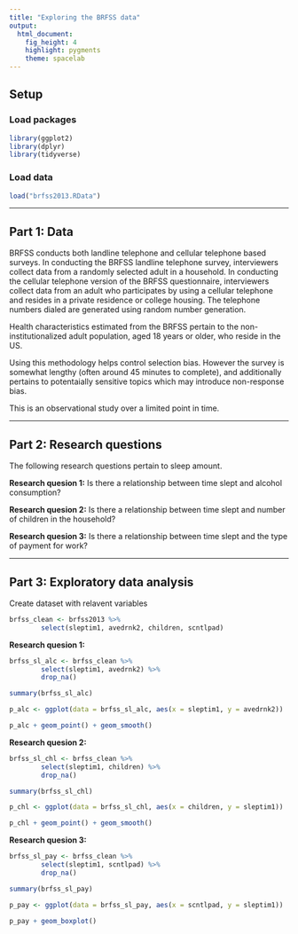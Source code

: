 ```yaml
---
title: "Exploring the BRFSS data"
output: 
  html_document: 
    fig_height: 4
    highlight: pygments
    theme: spacelab
---
```


## Setup

### Load packages

```r
library(ggplot2)
library(dplyr)
library(tidyverse)
```

### Load data

```r
load("brfss2013.RData")
```



* * *

## Part 1: Data

BRFSS conducts both landline telephone and cellular telephone based surveys. In conducting the BRFSS landline telephone survey, interviewers collect data from a randomly selected adult in a household. In conducting the cellular telephone version of the BRFSS questionnaire, interviewers collect data from an adult who participates by using a cellular telephone and resides in a private residence or college housing. The telephone numbers dialed are generated using random number generation.

Health characteristics estimated from the BRFSS pertain to the non-institutionalized adult population, aged 18 years or older, who reside in the US.

Using this methodology helps control selection bias. However the survey is somewhat lengthy (often around 45 minutes to complete), and additionally pertains to potentaially sensitive topics which may introduce non-response bias.

This is an observational study over a limited point in time.

* * *

## Part 2: Research questions
The following research questions pertain to sleep amount.

**Research quesion 1:**
Is there a relationship between time slept and alcohol consumption?

**Research quesion 2:**
Is there a relationship between time slept and number of children in the household?

**Research quesion 3:**
Is there a relationship between time slept and the type of payment for work?

* * *

## Part 3: Exploratory data analysis

Create dataset with relavent variables
```r
brfss_clean <- brfss2013 %>%
        select(sleptim1, avedrnk2, children, scntlpad)
```
**Research quesion 1:**

```r
brfss_sl_alc <- brfss_clean %>%
        select(sleptim1, avedrnk2) %>%
        drop_na()

summary(brfss_sl_alc)

p_alc <- ggplot(data = brfss_sl_alc, aes(x = sleptim1, y = avedrnk2))

p_alc + geom_point() + geom_smooth()
```



**Research quesion 2:**

```r
brfss_sl_chl <- brfss_clean %>%
        select(sleptim1, children) %>%
        drop_na()

summary(brfss_sl_chl)

p_chl <- ggplot(data = brfss_sl_chl, aes(x = children, y = sleptim1))

p_chl + geom_point() + geom_smooth()
```



**Research quesion 3:**

```r
brfss_sl_pay <- brfss_clean %>%
        select(sleptim1, scntlpad) %>%
        drop_na()

summary(brfss_sl_pay)

p_pay <- ggplot(data = brfss_sl_pay, aes(x = scntlpad, y = sleptim1))

p_pay + geom_boxplot()
```

